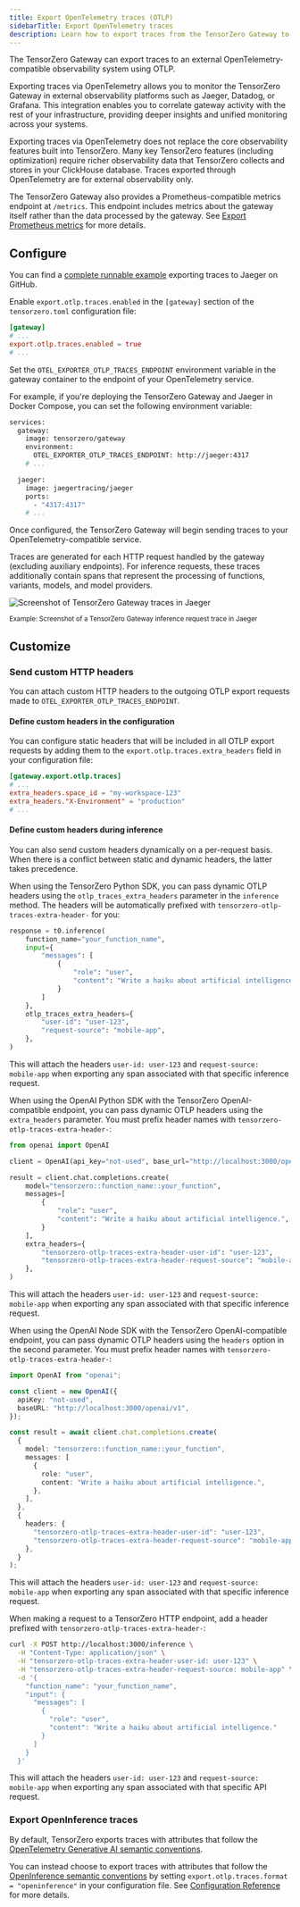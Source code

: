 ```yaml
---
title: Export OpenTelemetry traces (OTLP)
sidebarTitle: Export OpenTelemetry traces
description: Learn how to export traces from the TensorZero Gateway to an external OpenTelemetry-compatible observability system.
---
```


The TensorZero Gateway can export traces to an external OpenTelemetry-compatible observability system using OTLP.

Exporting traces via OpenTelemetry allows you to monitor the TensorZero Gateway in external observability platforms such as Jaeger, Datadog, or Grafana.
This integration enables you to correlate gateway activity with the rest of your infrastructure, providing deeper insights and unified monitoring across your systems.

Exporting traces via OpenTelemetry does not replace the core observability features built into TensorZero.
Many key TensorZero features (including optimization) require richer observability data that TensorZero collects and stores in your ClickHouse database.
Traces exported through OpenTelemetry are for external observability only.

<Tip>

The TensorZero Gateway also provides a Prometheus-compatible metrics endpoint at `/metrics`.
This endpoint includes metrics about the gateway itself rather than the data processed by the gateway.
See [Export Prometheus metrics](/operations/export-prometheus-metrics) for more details.

</Tip>

## Configure

<Tip>

You can find a [complete runnable example](https://github.com/tensorzero/tensorzero/tree/main/examples/guides/opentelemetry-otlp) exporting traces to Jaeger on GitHub.

</Tip>

<Steps>
<Step title="Set up the configuration">

Enable `export.otlp.traces.enabled` in the `[gateway]` section of the `tensorzero.toml` configuration file:

```toml
[gateway]
# ...
export.otlp.traces.enabled = true
# ...
```

</Step>
<Step title="Configure the OTLP traces endpoint">

Set the `OTEL_EXPORTER_OTLP_TRACES_ENDPOINT` environment variable in the gateway container to the endpoint of your OpenTelemetry service.

<Accordion title="Example: TensorZero Gateway and Jaeger with Docker Compose">

For example, if you're deploying the TensorZero Gateway and Jaeger in Docker Compose, you can set the following environment variable:

```bash
services:
  gateway:
    image: tensorzero/gateway
    environment:
      OTEL_EXPORTER_OTLP_TRACES_ENDPOINT: http://jaeger:4317
    # ...

  jaeger:
    image: jaegertracing/jaeger
    ports:
      - "4317:4317"
    # ...
```

</Accordion>

</Step>
<Step title="Browse the exported traces">

Once configured, the TensorZero Gateway will begin sending traces to your OpenTelemetry-compatible service.

Traces are generated for each HTTP request handled by the gateway (excluding auxiliary endpoints).
For inference requests, these traces additionally contain spans that represent the processing of functions, variants, models, and model providers.

![Screenshot of TensorZero Gateway traces in Jaeger](./export-opentelemetry-traces-jaeger.png)

<small>
  Example: Screenshot of a TensorZero Gateway inference request trace in Jaeger
</small>

</Step>
</Steps>

## Customize

### Send custom HTTP headers

You can attach custom HTTP headers to the outgoing OTLP export requests made to `OTEL_EXPORTER_OTLP_TRACES_ENDPOINT`.

#### Define custom headers in the configuration

You can configure static headers that will be included in all OTLP export requests by adding them to the `export.otlp.traces.extra_headers` field in your configuration file:

```toml title="tensorzero.toml"
[gateway.export.otlp.traces]
# ...
extra_headers.space_id = "my-workspace-123"
extra_headers."X-Environment" = "production"
# ...
```

#### Define custom headers during inference

You can also send custom headers dynamically on a per-request basis.
When there is a conflict between static and dynamic headers, the latter takes precedence.

<Tabs>

<Tab title="Python (TensorZero SDK)">

When using the TensorZero Python SDK, you can pass dynamic OTLP headers using the `otlp_traces_extra_headers` parameter in the `inference` method.
The headers will be automatically prefixed with `tensorzero-otlp-traces-extra-header-` for you:

```python
response = t0.inference(
    function_name="your_function_name",
    input={
        "messages": [
            {
                "role": "user",
                "content": "Write a haiku about artificial intelligence.",
            }
        ]
    },
    otlp_traces_extra_headers={
        "user-id": "user-123",
        "request-source": "mobile-app",
    },
)
```

This will attach the headers `user-id: user-123` and `request-source: mobile-app` when exporting any span associated with that specific inference request.

</Tab>

<Tab title="Python (OpenAI SDK)">

When using the OpenAI Python SDK with the TensorZero OpenAI-compatible endpoint, you can pass dynamic OTLP headers using the `extra_headers` parameter.
You must prefix header names with `tensorzero-otlp-traces-extra-header-`:

```python
from openai import OpenAI

client = OpenAI(api_key="not-used", base_url="http://localhost:3000/openai/v1")

result = client.chat.completions.create(
    model="tensorzero::function_name::your_function",
    messages=[
        {
            "role": "user",
            "content": "Write a haiku about artificial intelligence.",
        }
    ],
    extra_headers={
        "tensorzero-otlp-traces-extra-header-user-id": "user-123",
        "tensorzero-otlp-traces-extra-header-request-source": "mobile-app",
    },
)
```

This will attach the headers `user-id: user-123` and `request-source: mobile-app` when exporting any span associated with that specific inference request.

</Tab>

<Tab title="Node (OpenAI SDK)">

When using the OpenAI Node SDK with the TensorZero OpenAI-compatible endpoint, you can pass dynamic OTLP headers using the `headers` option in the second parameter.
You must prefix header names with `tensorzero-otlp-traces-extra-header-`:

```typescript
import OpenAI from "openai";

const client = new OpenAI({
  apiKey: "not-used",
  baseURL: "http://localhost:3000/openai/v1",
});

const result = await client.chat.completions.create(
  {
    model: "tensorzero::function_name::your_function",
    messages: [
      {
        role: "user",
        content: "Write a haiku about artificial intelligence.",
      },
    ],
  },
  {
    headers: {
      "tensorzero-otlp-traces-extra-header-user-id": "user-123",
      "tensorzero-otlp-traces-extra-header-request-source": "mobile-app",
    },
  }
);
```

This will attach the headers `user-id: user-123` and `request-source: mobile-app` when exporting any span associated with that specific inference request.

</Tab>

<Tab title="HTTP">

When making a request to a TensorZero HTTP endpoint, add a header prefixed with `tensorzero-otlp-traces-extra-header-`:

```bash
curl -X POST http://localhost:3000/inference \
  -H "Content-Type: application/json" \
  -H "tensorzero-otlp-traces-extra-header-user-id: user-123" \
  -H "tensorzero-otlp-traces-extra-header-request-source: mobile-app" \
  -d '{
    "function_name": "your_function_name",
    "input": {
      "messages": [
        {
          "role": "user",
          "content": "Write a haiku about artificial intelligence."
        }
      ]
    }
  }'
```

This will attach the headers `user-id: user-123` and `request-source: mobile-app` when exporting any span associated with that specific API request.

</Tab>

</Tabs>

### Export OpenInference traces

By default, TensorZero exports traces with attributes that follow the [OpenTelemetry Generative AI semantic conventions](https://github.com/open-telemetry/semantic-conventions/tree/main/docs/gen-ai).

You can instead choose to export traces with attributes that follow the [OpenInference semantic conventions](https://github.com/Arize-ai/openinference/blob/main/spec/llm_spans.md) by setting `export.otlp.traces.format = "openinference"` in your configuration file.
See [Configuration Reference](/gateway/configuration-reference/) for more details.
